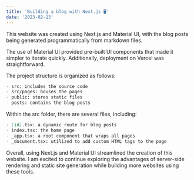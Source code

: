 ```yaml
---
title: 'Building a blog with Next.js 🖥️'
date: '2023-02-13'
---
```


This website was created using Next.js and Material UI, with the blog posts being generated programmatically from markdown files.

The use of Material UI provided pre-built UI components that made it simpler to iterate quickly. Additionally, deployment on Vercel was straightforward.

The project structure is organized as follows:

```markdown
- src: includes the source code
- src/pages: houses the pages
- public: stores static files
- posts: contains the blog posts
```

Within the src folder, there are several files, including:

```markdown
- [id].tsx: a dynamic route for blog posts
- index.tsx: the home page
- _app.tsx: a root component that wraps all pages
- _document.tsx: utilized to add custom HTML tags to the page
```

Overall, using Next.js and Material UI streamlined the creation of this website. I am excited to continue exploring the advantages of server-side rendering and static site generation while building more websites using these tools.
